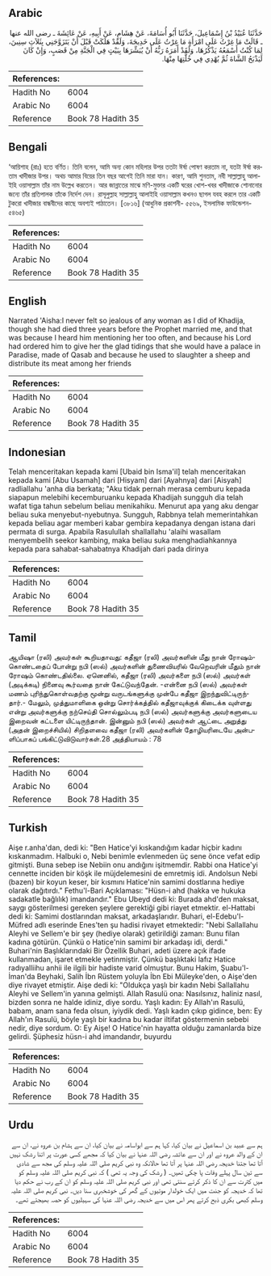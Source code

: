 ## Arabic


<div dir="rtl" lang="ar" style={{fontSize:'larger',backgroundColor:'#f8f9fa',padding:20}}>
حَدَّثَنَا عُبَيْدُ بْنُ إِسْمَاعِيلَ، حَدَّثَنَا أَبُو أُسَامَةَ، عَنْ هِشَامٍ، عَنْ أَبِيهِ، عَنْ عَائِشَةَ ـ رضى الله عنها ـ قَالَتْ مَا غِرْتُ عَلَى امْرَأَةٍ مَا غِرْتُ عَلَى خَدِيجَةَ، وَلَقَدْ هَلَكَتْ قَبْلَ أَنْ يَتَزَوَّجَنِي بِثَلاَثِ سِنِينَ، لِمَا كُنْتُ أَسْمَعُهُ يَذْكُرُهَا، وَلَقَدْ أَمَرَهُ رَبُّهُ أَنْ يُبَشِّرَهَا بِبَيْتٍ فِي الْجَنَّةِ مِنْ قَصَبٍ، وَإِنْ كَانَ لَيَذْبَحُ الشَّاةَ ثُمَّ يُهْدِي فِي خُلَّتِهَا مِنْهَا‏.‏
</div>
<div style={{backgroundColor:'#f8f9fa',padding:20, marginBottom: 10}}><table> <thead> <tr> <th>References:</th> <th></th> </tr> </thead> <tbody><tr><td>Hadith No</td><td>6004</td></tr><tr><td>Arabic No</td><td>6004</td></tr><tr><td>Reference</td><td>Book 78 Hadith 35</td></tr></tbody></table></div>

## Bengali


<div dir="ltr" lang="bn" style={{fontSize:'larger',backgroundColor:'#f8f9fa',padding:20}}>
‘আয়িশাহ (রাঃ) হতে বর্ণিত। তিনি বলেন, আমি অন্য কোন মহিলার উপর ততটা ঈর্ষা পোষণ করতাম না, যতটা ঈর্ষা করতাম খাদীজার উপর। অথচ আমার বিয়ের তিন বছর আগেই তিনি মারা যান। কারণ, আমি শুনতাম, নবী সাল্লাল্লাহু আলাইহি ওয়াসাল্লাম তাঁর নাম উল্লেখ করতেন। আর জান্নাতের মাঝে মণি-মুক্তার একটি ঘরের খোশ-খবর খাদীজাকে শোনানোর জন্যে তাঁর প্রতিপালক তাঁকে নির্দেশ দেন। রাসূলুল্লাহ সাল্লাল্লাহু আলাইহি ওয়াসাল্লাম কখনও ছাগল যবহ করলে তার একটি টুকরো খাদীজার বান্ধবীদের কাছে অবশ্যই পাঠাতেন। [৩৮১৬] (আধুনিক প্রকাশনী- ৫৫৬৯, ইসলামিক ফাউন্ডেশন- ৫৪৬৫)
</div>
<div style={{backgroundColor:'#f8f9fa',padding:20, marginBottom: 10}}><table> <thead> <tr> <th>References:</th> <th></th> </tr> </thead> <tbody><tr><td>Hadith No</td><td>6004</td></tr><tr><td>Arabic No</td><td>6004</td></tr><tr><td>Reference</td><td>Book 78 Hadith 35</td></tr></tbody></table></div>

## English


<div dir="ltr" lang="en" style={{fontSize:'larger',backgroundColor:'#f8f9fa',padding:20}}>
Narrated 'Aisha:I never felt so jealous of any woman as I did of Khadija, though she had died three years before the Prophet married me, and that was because I heard him mentioning her too often, and because his Lord had ordered him to give her the glad tidings that she would have a palace in Paradise, made of Qasab and because he used to slaughter a sheep and distribute its meat among her friends
</div>
<div style={{backgroundColor:'#f8f9fa',padding:20, marginBottom: 10}}><table> <thead> <tr> <th>References:</th> <th></th> </tr> </thead> <tbody><tr><td>Hadith No</td><td>6004</td></tr><tr><td>Arabic No</td><td>6004</td></tr><tr><td>Reference</td><td>Book 78 Hadith 35</td></tr></tbody></table></div>

## Indonesian


<div dir="ltr" lang="id" style={{fontSize:'larger',backgroundColor:'#f8f9fa',padding:20}}>
Telah menceritakan kepada kami [Ubaid bin Isma'il] telah menceritakan kepada kami [Abu Usamah] dari [Hisyam] dari [Ayahnya] dari [Aisyah] radliallahu 'anha dia berkata; "Aku tidak pernah merasa cemburu kepada siapapun melebihi kecemburuanku kepada Khadijah sungguh dia telah wafat tiga tahun sebelum beliau menikahiku. Menurut apa yang aku dengar beliau suka menyebut-nyebutnya. Sungguh, Rabbnya telah memerintahkan kepada beliau agar memberi kabar gembira kepadanya dengan istana dari permata di surga. Apabila Rasulullah shallallahu 'alaihi wasallam menyembelih seekor kambing, maka beliau suka menghadiahkannya kepada para sahabat-sahabatnya Khadijah dari pada dirinya
</div>
<div style={{backgroundColor:'#f8f9fa',padding:20, marginBottom: 10}}><table> <thead> <tr> <th>References:</th> <th></th> </tr> </thead> <tbody><tr><td>Hadith No</td><td>6004</td></tr><tr><td>Arabic No</td><td>6004</td></tr><tr><td>Reference</td><td>Book 78 Hadith 35</td></tr></tbody></table></div>

## Tamil


<div dir="ltr" lang="ta" style={{fontSize:'larger',backgroundColor:'#f8f9fa',padding:20}}>
ஆயிஷா (ரலி) அவர்கள் கூறியதாவது: கதீஜா (ரலி) அவர்களின் மீது நான் ரோஷம்கொண்டதைப் போன்று நபி (ஸல்) அவர்களின் துணைவியரில் வேறெவரின் மீதும் நான் ரோஷம் கொண்டதில்லை. ஏனெனில், கதீஜா (ரலி) அவர்களை நபி (ஸல்) அவர்கள் (அடிக்கடி) நினைவு கூர்வதை நான் கேட்டுவந்தேன். -என்னை நபி (ஸல்) அவர்கள் மணம் புரிந்துகொள்வதற்கு மூன்று வருடங்களுக்கு முன்பே கதீஜா இறந்துவிட்டிருந்தார்.- மேலும், முத்துமாளிகை ஒன்று சொர்க்கத்தில் கதீஜாவுக்குக் கிடைக்க வுள்ளது என்று அவர்களுக்கு நற்செய்தி சொல்லும்படி நபி (ஸல்) அவர்களுக்கு அவர்களுடைய இறைவன் கட்டளை யிட்டிருந்தான். இன்னும் நபி (ஸல்) அவர்கள் ஆட்டை அறுத்து (அதன் இறைச்சியில்) சிறிதளவை கதீஜா (ரலி) அவர்களின் தோழியரிடையே அன்பளிப்பாகப் பங்கிட்டுவிடுவார்கள்.28 அத்தியாயம் : 78
</div>
<div style={{backgroundColor:'#f8f9fa',padding:20, marginBottom: 10}}><table> <thead> <tr> <th>References:</th> <th></th> </tr> </thead> <tbody><tr><td>Hadith No</td><td>6004</td></tr><tr><td>Arabic No</td><td>6004</td></tr><tr><td>Reference</td><td>Book 78 Hadith 35</td></tr></tbody></table></div>

## Turkish


<div dir="ltr" lang="tr" style={{fontSize:'larger',backgroundColor:'#f8f9fa',padding:20}}>
Aişe r.anha'dan, dedi ki: "Ben Hatice'yi kıskandığım kadar hiçbir kadını kıskanmadım. Halbuki o, Nebi benimle evlenmeden üç sene önce vefat edip gitmişti. Buna sebep ise Nebiin onu andığını işitmemdir. Rabbi ona Hatice'yi cennette inciden bir köşk ile müjdelemesini de emretmiş idi. Andolsun Nebi (bazen) bir koyun keser, bir kısmını Hatice'nin samimi dostlarına hediye olarak dağıtırdı." Fethu'l-Bari Açıklaması: "Hüsn-i ahd (hakka ve hukuka sadakatle bağlılık) imandandır." Ebu Ubeyd dedi ki: Burada ahd'den maksat, saygı gösterilmesi gereken şeylere gerektiği gibi riayet etmektir. el-Hattabi dedi ki: Samimi dostlarından maksat, arkadaşlarıdır. Buhari, el-Edebu'l-Müfred adlı eserinde Enes'ten şu hadisi rivayet etmektedir: "Nebi Sallallahu Aleyhi ve Sellem'e bir şey (hediye olarak) getirildiği zaman: Bunu filan kadına götürün. Çünkü o Hatice'nin samimi bir arkadaşı idi, derdi." Buhari'nin Başlıklarındaki Bir Özellik Buhari, adeti üzere açık ifade kullanmadan, işaret etmekle yetinmiştir. Çünkü başlıktaki lafız Hatice radıyalliihu anhii ile ilgili bir hadiste varid olmuştur. Bunu Hakim, Şuabu'l-İman'da Beyhaki, Salih İbn Rüstem yoluyla İbn Ebi Müleyke'den, o Aişe'den diye rivayet etmiştir. Aişe dedi ki: "Oldukça yaşlı bir kadın Nebi Sallallahu Aleyhi ve Sellem'in yanına gelmişti. Allah Rasulü ona: Nasılsınız, haliniz nasıl, bizden sonra ne halde idiniz, diye sordu. Yaşlı kadın: Ey Allah'ın Rasulü, babam, anam sana feda olsun, iyiydik dedi. Yaşlı kadın çıkıp gidince, ben: Ey Allah'ın Rasulü, böyle yaşlı bir kadına bu kadar iltifat göstermenin sebebi nedir, diye sordum. O: Ey Aişe! O Hatice'nin hayatta olduğu zamanlarda bize gelirdi. Şüphesiz hüsn-i ahd imandandır, buyurdu
</div>
<div style={{backgroundColor:'#f8f9fa',padding:20, marginBottom: 10}}><table> <thead> <tr> <th>References:</th> <th></th> </tr> </thead> <tbody><tr><td>Hadith No</td><td>6004</td></tr><tr><td>Arabic No</td><td>6004</td></tr><tr><td>Reference</td><td>Book 78 Hadith 35</td></tr></tbody></table></div>

## Urdu


<div dir="rtl" lang="ur" style={{fontSize:'larger',backgroundColor:'#f8f9fa',padding:20}}>
ہم سے عبید بن اسماعیل نے بیان کیا، کہا ہم سے ابواسامہ نے بیان کیا، ان سے ہشام بن عروہ نے، ان سے ان کے والد عروہ نے اور ان سے عائشہ رضی اللہ عنہا نے بیان کیا کہ مجھے کسی عورت پر اتنا رشک نہیں آتا تھا جتنا خدیجہ رضی اللہ عنہا پر آتا تھا حالانکہ وہ نبی کریم صلی اللہ علیہ وسلم کی مجھ سے شادی سے تین سال پہلے وفات پا چکی تھیں۔ ( رشک کی وجہ یہ تھی ) کہ نبی کریم صلی اللہ علیہ وسلم کو میں کثرت سے ان کا ذکر کرتے سنتی تھی اور نبی کریم صلی اللہ علیہ وسلم کو ان کے رب نے حکم دیا تھا کہ خدیجہ کو جنت میں ایک خولدار موتیوں کے گھر کی خوشخبری سنا دیں۔ نبی کریم صلی اللہ علیہ وسلم کبھی بکری ذبح کرتے پھر اس میں سے خدیجہ رضی اللہ عنہا کی سہیلیوں کو حصہ بھیجتے تھے۔
</div>
<div style={{backgroundColor:'#f8f9fa',padding:20, marginBottom: 10}}><table> <thead> <tr> <th>References:</th> <th></th> </tr> </thead> <tbody><tr><td>Hadith No</td><td>6004</td></tr><tr><td>Arabic No</td><td>6004</td></tr><tr><td>Reference</td><td>Book 78 Hadith 35</td></tr></tbody></table></div>